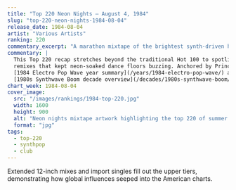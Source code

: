 ```yaml
---
title: "Top 220 Neon Nights — August 4, 1984"
slug: "top-220-neon-nights-1984-08-04"
release_date: 1984-08-04
artist: "Various Artists"
ranking: 220
commentary_excerpt: "A marathon mixtape of the brightest synth-driven hits of summer '84."
commentary: |
  This Top 220 recap stretches beyond the traditional Hot 100 to spotlight regional dance-chart favorites and club
  remixes that kept neon-soaked dance floors buzzing. Anchored by Prince and the Eurythmics, the list complements the
  [1984 Electro Pop Wave year summary](/years/1984-electro-pop-wave/) and offers a companion to the broader
  [1980s Synthwave Boom decade overview](/decades/1980s-synthwave-boom/).
chart_week: 1984-08-04
cover_image:
  src: "/images/rankings/1984-top-220.jpg"
  width: 1600
  height: 900
  alt: "Neon nights mixtape artwork highlighting the top 220 of summer 1984"
  format: "jpg"
tags:
  - top-220
  - synthpop
  - club
---
```


Extended 12-inch mixes and import singles fill out the upper tiers, demonstrating how global influences seeped into the
American charts.
